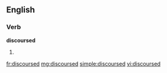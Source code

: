 ==English==

===Verb===
'''discoursed'''

# {{past of|[[discourse]]}}

[[fr:discoursed]]
[[mg:discoursed]]
[[simple:discoursed]]
[[vi:discoursed]]